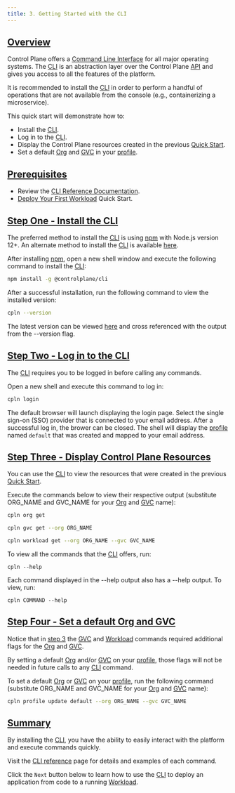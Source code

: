 ```yaml
---
title: 3. Getting Started with the CLI
---
```


## [Overview](#overview)

Control Plane offers a [Command Line Interface](/api-reference/cli) for all major operating systems. The [CLI](/api-reference/cli) is an abstraction layer over the
Control Plane [API](/api-reference/api) and gives you access to all the features of the platform.

It is recommended to install the [CLI](/api-reference/cli) in order to perform a handful of operations that are not available from the console
(e.g., containerizing a microservice).

This quick start will demonstrate how to:

- Install the [CLI](/api-reference/cli#install-npm).
- Log in to the [CLI](/api-reference/cli#login).
- Display the Control Plane resources created in the previous [Quick Start](/sample-application).
- Set a default [Org](/api-reference/org) and [GVC](/api-reference/gvc) in your [profile](/guides/manage-profile).

## [Prerequisites](#prerequisites)

- Review the [CLI Reference Documentation](/api-reference/cli).
- [Deploy Your First Workload](/sample-application) Quick Start.

## [Step One - Install the CLI](#step-1)

The preferred method to install the [CLI](/api-reference/cli) is using [npm](https://www.npmjs.com/get-npm) with Node.js
version 12+. An alternate method to install the [CLI](/api-reference/cli) is available [here](/api-reference/cli#install-binary).

After installing [npm](https://www.npmjs.com/get-npm), open a new shell window and execute the following command to install the [CLI](/api-reference/cli):

```bash
npm install -g @controlplane/cli
```

After a successful installation, run the following command to view the installed version:

```bash
cpln --version
```

The latest version can be viewed [here](/release-notes#latest-versions) and cross referenced
with the output from the --version flag.

## [Step Two - Log in to the CLI](#step-2)

The [CLI](/api-reference/cli) requires you to be logged in before calling any commands.

Open a new shell and execute this command to log in:

```bash
cpln login
```

The default browser will launch displaying the login page. Select the single sign-on (SSO) provider that is connected to your email address.
After a successful log in, the brower can be closed. The shell will display
the [profile](/guides/manage-profile) named `default` that was created and mapped to your email address.

## [Step Three - Display Control Plane Resources](#step-3)

You can use the [CLI](/api-reference/cli) to view the resources that were created in the previous [Quick Start](/sample-application).

Execute the commands below to view their respective output (substitute ORG_NAME and GVC_NAME for your [Org](/api-reference/org) and [GVC](/api-reference/gvc) name):

```bash Get all your Orgs
cpln org get
```

```bash Get all your GVCs
cpln gvc get --org ORG_NAME
```

```bash Get all your Workloads
cpln workload get --org ORG_NAME --gvc GVC_NAME
```

To view all the commands that the [CLI](/api-reference/cli) offers, run:

```
cpln --help
```

Each command displayed in the --help output also has a --help output. To view, run:

```
cpln COMMAND --help
```

## [Step Four - Set a default Org and GVC](#step-4)

Notice that in [step 3](#step-3) the [GVC](/api-reference/gvc) and [Workload](/api-reference/workload) commands required additional flags for the [Org](/api-reference/org) and [GVC](/api-reference/gvc).

By setting a default [Org](/api-reference/org) and/or [GVC](/api-reference/gvc) on your [profile](/guides/manage-profile), those flags will not be needed in future calls to any [CLI](/api-reference/cli) command.

To set a default [Org](/api-reference/org) or [GVC](/api-reference/gvc) on your [profile](/guides/manage-profile), run the following command (substitute ORG_NAME and GVC_NAME for your [Org](/api-reference/org) and [GVC](/api-reference/gvc) name):

```bash
cpln profile update default --org ORG_NAME --gvc GVC_NAME
```

## [Summary](#summary)

By installing the [CLI](/api-reference/cli), you have the ability to easily interact with the platform and execute commands quickly.

Visit the [CLI reference](/api-reference/cli) page for details and examples of each command.

Click the `Next` button below to learn how to use the [CLI](/api-reference/cli) to deploy an application from code to a running [Workload](/api-reference/workload).
